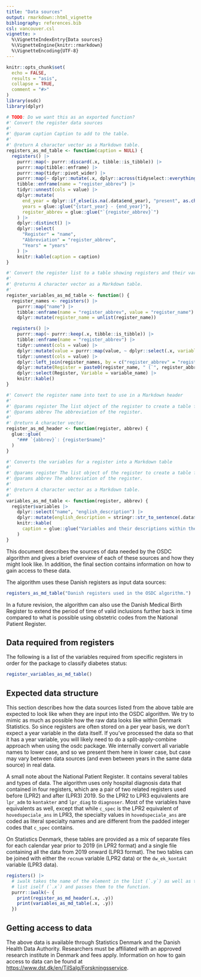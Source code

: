 ```yaml
---
title: "Data sources"
output: rmarkdown::html_vignette
bibliography: references.bib
csl: vancouver.csl
vignette: >
  %\VignetteIndexEntry{Data sources}
  %\VignetteEngine{knitr::rmarkdown}
  %\VignetteEncoding{UTF-8}
---
```


```r
knitr::opts_chunk$set(
  echo = FALSE,
  results = "asis",
  collapse = TRUE,
  comment = "#>"
)
library(osdc)
library(dplyr)

# TODO: Do we want this as an exported function?
#' Convert the register data sources
#'
#' @param caption Caption to add to the table.
#'
#' @return A character vector as a Markdown table.
registers_as_md_table <- function(caption = NULL) {
  registers() |>
    purrr::map(~ purrr::discard(.x, tibble::is_tibble)) |>
    purrr::map(tibble::enframe) |>
    purrr::map(tidyr::pivot_wider) |>
    purrr::map(~ dplyr::mutate(.x, dplyr::across(tidyselect::everything(), unlist))) |>
    tibble::enframe(name = "register_abbrev") |>
    tidyr::unnest(cols = value) |>
    dplyr::mutate(
      end_year = dplyr::if_else(is.na(.data$end_year), "present", as.character(.data$end_year)),
      years = glue::glue("{start_year} - {end_year}"),
      register_abbrev = glue::glue("`{register_abbrev}`")
    ) |>
    dplyr::distinct() |>
    dplyr::select(
      "Register" = "name",
      "Abbreviation" = "register_abbrev",
      "Years" = "years"
    ) |>
    knitr::kable(caption = caption)
}

#' Convert the register list to a table showing registers and their variables.
#'
#' @returns A character vector as a Markdown table.
#'
register_variables_as_md_table <- function() {
  register_names <- registers() |>
    purrr::map("name") |>
    tibble::enframe(name = "register_abbrev", value = "register_name") |>
    dplyr::mutate(register_name = unlist(register_name))

  registers() |>
    purrr::map(~ purrr::keep(.x, tibble::is_tibble)) |>
    tibble::enframe(name = "register_abbrev") |>
    tidyr::unnest(cols = value) |>
    dplyr::mutate(value = purrr::map(value, ~ dplyr::select(.x, variable_name = name))) |>
    tidyr::unnest(cols = value) |>
    dplyr::left_join(register_names, by = c("register_abbrev" = "register_abbrev")) |>
    dplyr::mutate(Register = paste0(register_name, " (`", register_abbrev, "`)")) |>
    dplyr::select(Register, Variable = variable_name) |>
    knitr::kable()
}

#' Convert the register name into text to use in a Markdown header
#'
#' @params register The list object of the register to create a table for.
#' @params abbrev The abbreviation of the register.
#'
#' @return A character vector.
register_as_md_header <- function(register, abbrev) {
  glue::glue(
    "### `{abbrev}`: {register$name}"
  )
}

#' Converts the variables for a register into a Markdown table
#'
#' @params register The list object of the register to create a table for.
#' @params abbrev The abbreviation of the register.
#'
#' @return A character vector as a Markdown table.
#'
variables_as_md_table <- function(register, abbrev) {
  register$variables |>
    dplyr::select("name", "english_description") |>
    dplyr::mutate(english_description = stringr::str_to_sentence(.data$english_description)) |>
    knitr::kable(
      caption = glue::glue("Variables and their descriptions within the `{abbrev}` register. If you want to see what the data *should* look like, see `simulate_registers()`.")
    )
}
```

This document describes the sources of data needed by the OSDC algorithm
and gives a brief overview of each of these sources and how they might
look like. In addition, the final section contains information on how to
gain access to these data.

The algorithm uses these Danish registers as input data sources:

```r
registers_as_md_table("Danish registers used in the OSDC algorithm.")
```

In a future revision, the algorithm can also use the Danish Medical
Birth Register to extend the period of time of valid inclusions further
back in time compared to what is possible using obstetric codes from the
National Patient Register.

## Data required from registers

The following is a list of the variables required from specific
registers in order for the package to classify diabetes status:

```r
register_variables_as_md_table()
```

## Expected data structure

This section describes how the data sources listed from the above table
are expected to look like when they are input into the OSDC algorithm.
We try to mimic as much as possible how the raw data looks like within
Denmark Statistics. So since registers are often stored on a per year
basis, we don't expect a year variable in the data itself. If you've
processed the data so that it has a year variable, you will likely need
to do a split-apply-combine approach when using the osdc package. We
internally convert all variable names to lower case, and so we present
them here in lower case, but case may vary between data sources (and
even between years in the same data source) in real data.

A small note about the National Patient Register. It contains several
tables and types of data. The algorithm uses only hospital diagnosis
data that contained in four registers, which are a pair of two related
registers used before (LPR2) and after (LPR3) 2019. So the LPR2 to LPR3
equivalents are `lpr_adm` to `kontakter` and `lpr_diag` to `diagnoser`.
Most of the variables have equivalents as well, except that while
`c_spec` is the LPR2 equivalent of `hovedspeciale_ans` in LPR3, the
specialty values in `hovedspeciale_ans` are coded as literal specialty
names and are different from the padded integer codes that `c_spec`
contains.

On Statistics Denmark, these tables are provided as a mix of separate
files for each calendar year prior to 2019 (in LPR2 format) and a single
file containing all the data from 2019 onward (LPR3 format). The two
tables can be joined with either the `recnum` variable (LPR2 data) or
the `dw_ek_kontakt` variable (LPR3 data).

```r
registers() |>
  # iwalk takes the name of the element in the list (`.y`) as well as the
  # list iself (`.x`) and passes them to the function.
  purrr::iwalk(~ {
    print(register_as_md_header(.x, .y))
    print(variables_as_md_table(.x, .y))
  })
```

## Getting access to data

The above data is available through Statistics Denmark and the Danish
Health Data Authority. Researchers must be affiliated with an approved
research institute in Denmark and fees apply. Information on how to gain
access to data can be found at
<https://www.dst.dk/en/TilSalg/Forskningsservice>.
